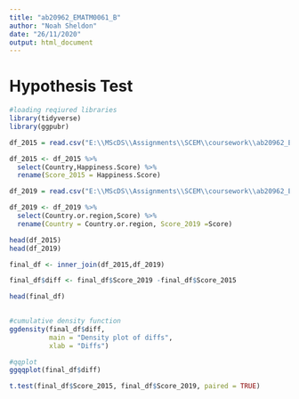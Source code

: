 ---
title: "ab20962_EMATM0061_B"
author: "Noah Sheldon"
date: "26/11/2020"
output: html_document
---

# Hypothesis Test

```{r message= FALSE, warning=FALSE}
#loading reqiured libraries
library(tidyverse)
library(ggpubr)
```


```{r}
df_2015 = read.csv("E:\\MScDS\\Assignments\\SCEM\\coursework\\ab20962_EMATM0061_B_dir\\2015.csv") 

df_2015 <- df_2015 %>%
  select(Country,Happiness.Score) %>%
  rename(Score_2015 = Happiness.Score)

df_2019 = read.csv("E:\\MScDS\\Assignments\\SCEM\\coursework\\ab20962_EMATM0061_B_dir\\2019.csv") 

df_2019 <- df_2019 %>% 
  select(Country.or.region,Score) %>%
  rename(Country = Country.or.region, Score_2019 =Score)

head(df_2015)
head(df_2019)

final_df <- inner_join(df_2015,df_2019)

final_df$diff <- final_df$Score_2019 -final_df$Score_2015

head(final_df)     
                
```

```{r}
#cumulative density function
ggdensity(final_df$diff, 
          main = "Density plot of diffs",
          xlab = "Diffs")

#qqplot 
ggqqplot(final_df$diff)
```


```{r}
t.test(final_df$Score_2015, final_df$Score_2019, paired = TRUE)
```














